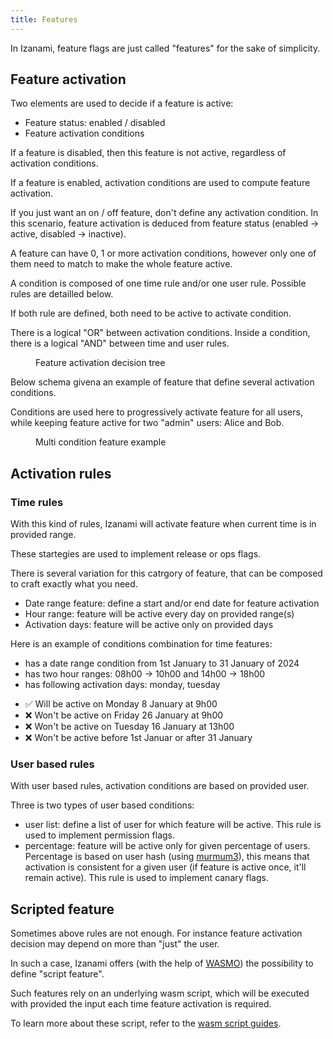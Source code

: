 ```yaml
---
title: Features
---
```



In Izanami, feature flags are just called "features" for the sake of simplicity.

## Feature activation

Two elements are used to decide if a feature is active:

- Feature status: enabled / disabled
- Feature activation conditions

If a feature is disabled, then this feature is not active, regardless of activation conditions.

If a feature is enabled, activation conditions are used to compute feature activation.

<Note>
  If you just want an on / off feature, don't define any activation condition.
  In this scenario, feature activation is deduced from feature status (enabled
  -> active, disabled -> inactive).
</Note>

A feature can have 0, 1 or more activation conditions, however only one of them need to match to make the whole feature active.

A condition is composed of one time rule and/or one user rule. Possible rules are detailled below.

If both rule are defined, both need to be active to activate condition.

<Note>
  There is a logical "OR" between activation conditions. Inside a condition,
  there is a logical "AND" between time and user rules.
</Note>

<figure>
  <EnableVsActive height={500} width={700} />
  <figcaption>Feature activation decision tree</figcaption>
</figure>

Below schema givena an example of feature that define several activation conditions.

Conditions are used here to progressively activate feature for all users, while keeping feature active for two "admin" users: Alice and Bob.

<figure>
  <StrategyConditionRule width="100%" height="700" />
  <figcaption>Multi condition feature example</figcaption>
</figure>

## Activation rules

### Time rules

With this kind of rules, Izanami will activate feature when current time is in provided range.

These startegies are used to implement release or ops flags.

There is several variation for this catrgory of feature, that can be composed to craft exactly what you need.

- Date range feature: define a start and/or end date for feature activation
- Hour range: feature will be active every day on provided range(s)
- Activation days: feature will be active only on provided days

<Note>
  Here is an example of conditions combination for time features: 
  <ul>
    <li>has a date range condition from 1st January to 31 January of 2024</li>
    <li>has two hour ranges: 08h00 -> 10h00 and 14h00 -> 18h00</li>
    <li>has following activation days: monday, tuesday</li>
  </ul>

<ul style={{ listStyleType: "none", paddingLeft: "12px" }}>
  <li>✅ Will be active on Monday 8 January at 9h00</li>
  <li>❌ Won't be active on Friday 26 January at 9h00</li>
  <li>❌ Won't be active on Tuesday 16 January at 13h00</li>
  <li>❌ Won't be active before 1st Januar or after 31 January</li>
</ul>

</Note>

### User based rules

With user based rules, activation conditions are based on provided user.

Three is two types of user based conditions:

- user list: define a list of user for which feature will be active. This rule is used to implement permission flags.
- percentage: feature will be active only for given percentage of users. Percentage is based on user hash (using [murmum3](https://en.wikipedia.org/wiki/MurmurHash)), this means that activation is consistent for a given user (if feature is active once, it'll remain active). This rule is used to implement canary flags.

## Scripted feature

Sometimes above rules are not enough. For instance feature activation decision may depend on more than "just" the user.

In such a case, Izanami offers (with the help of [WASMO](https://github.com/MAIF/wasmo)) the possibility to define "script feature".

Such features rely on an underlying wasm script, which will be executed with provided the input each time feature activation is required.

To learn more about these script, refer to the [wasm script guides](../guides/local-scripts).
